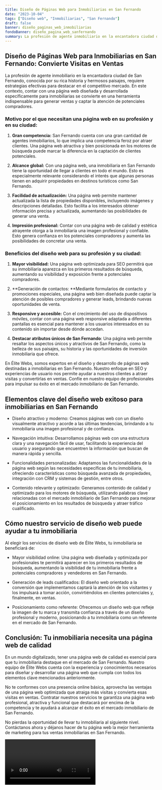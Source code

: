 ```yaml
---
title: Diseño de Páginas Web para Inmobiliarias en San Fernando
date: "2023-10-04"
tags: ["Diseño web", "Inmobiliarias", "San Fernando"]
draft: false
banner: diseño_paginas_web_inmobiliarias
fondoBanner: diseño_pagina_web_sanfernando
summary: La profesión de agente inmobiliario en la encantadora ciudad de San Fernando, conocida por su rica historia y hermosos paisajes, requiere estrategias efectivas para destacar en el competitivo mercado. En este contexto, contar con una página web diseñada y desarrollada específicamente para inmobiliarias se convierte en una herramienta indispensable para generar ventas y captar la atención de potenciales compradores.
---
```



## Diseño de Páginas Web para Inmobiliarias en San Fernando: Convierte Visitas en Ventas

La profesión de agente inmobiliario en la encantadora ciudad de San Fernando, conocida por su rica historia y hermosos paisajes, requiere estrategias efectivas para destacar en el competitivo mercado. En este contexto, contar con una página web diseñada y desarrollada específicamente para inmobiliarias se convierte en una herramienta indispensable para generar ventas y captar la atención de potenciales compradores.

### Motivo por el que necesitan una página web en su profesión y en su ciudad:

1. **Gran competencia:** San Fernando cuenta con una gran cantidad de agentes inmobiliarios, lo que implica una competencia feroz por atraer clientes. Una página web atractiva y bien posicionada en los motores de búsqueda puede marcar la diferencia en la captación de clientes potenciales.

2. **Alcance global:** Con una página web, una inmobiliaria en San Fernando tiene la oportunidad de llegar a clientes en todo el mundo. Esto es especialmente relevante considerando el interés que algunas personas tienen en adquirir propiedades en destinos turísticos como San Fernando.

3. **Facilidad de actualización:** Una página web permite mantener actualizada la lista de propiedades disponibles, incluyendo imágenes y descripciones detalladas. Esto facilita a los interesados obtener información precisa y actualizada, aumentando las posibilidades de generar una venta.

4. **Impresión profesional:** Contar con una página web de calidad y estética atrayente otorga a la inmobiliaria una imagen profesional y confiable. Esto genera confianza en los potenciales compradores y aumenta las posibilidades de concretar una venta.

### Beneficios del diseño web para su profesión y su ciudad:

1. **Mayor visibilidad:** Una página web optimizada para SEO permitirá que su inmobiliaria aparezca en los primeros resultados de búsqueda, aumentando su visibilidad y exposición frente a potenciales compradores.

2. **Generación de contactos: **Mediante formularios de contacto y promociones especiales, una página web bien diseñada puede captar la atención de posibles compradores y generar leads, brindando nuevas oportunidades de venta.

3. **Responsive y accesible:** Con el crecimiento del uso de dispositivos móviles, contar con una página web responsive adaptada a diferentes pantallas es esencial para mantener a los usuarios interesados en su contenido sin importar desde dónde accedan.

4. **Destacar atributos únicos de San Fernando**: Una página web permite resaltar los aspectos únicos y atractivos de San Fernando, como la belleza de sus paisajes, su historia y las oportunidades de inversión inmobiliaria que ofrece.

En Élite Webs, somos expertos en el diseño y desarrollo de páginas web destinadas a inmobiliarias en San Fernando. Nuestro enfoque en SEO y experiencias de usuario nos permite ayudar a nuestros clientes a atraer visitas y convertirlas en ventas. Confíe en nuestro equipo de profesionales para impulsar su éxito en el mercado inmobiliario de San Fernando.

<GifSeo />

<Cta />

## Elementos clave del diseño web exitoso para inmobiliarias en San Fernando

- Diseño atractivo y moderno: Creamos páginas web con un diseño visualmente atractivo y acorde a las últimas tendencias, brindando a tu inmobiliaria una imagen profesional y de confianza.

- Navegación intuitiva: Desarrollamos páginas web con una estructura clara y una navegación fácil de usar, facilitando la experiencia del usuario y asegurando que encuentren la información que buscan de manera rápida y sencilla.

- Funcionalidades personalizadas: Adaptamos las funcionalidades de la página web según las necesidades específicas de tu inmobiliaria, ofreciendo características como búsqueda avanzada de propiedades, integración con CRM y sistemas de gestión, entre otros.

- Contenido relevante y optimizado: Generamos contenido de calidad y optimizado para los motores de búsqueda, utilizando palabras clave relacionadas con el mercado inmobiliario de San Fernando para mejorar el posicionamiento en los resultados de búsqueda y atraer tráfico cualificado.

## Cómo nuestro servicio de diseño web puede ayudar a tu inmobiliaria

Al elegir los servicios de diseño web de Élite Webs, tu inmobiliaria se beneficiará de:

- Mayor visibilidad online: Una página web diseñada y optimizada por profesionales te permitirá aparecer en los primeros resultados de búsqueda, aumentando la visibilidad de tu inmobiliaria frente a potenciales compradores y vendedores en San Fernando.

- Generación de leads cualificados: El diseño web orientado a la conversión que implementamos captará la atención de los visitantes y los impulsará a tomar acción, convirtiéndolos en clientes potenciales y, finalmente, en ventas.

- Posicionamiento como referente: Ofrecemos un diseño web que refleje la imagen de tu marca y transmita confianza a través de un diseño profesional y moderno, posicionando a tu inmobiliaria como un referente en el mercado de San Fernando.

## Conclusión: Tu inmobiliaria necesita una página web de calidad

En un mundo digitalizado, tener una página web de calidad es esencial para que tu inmobiliaria destaque en el mercado de San Fernando. Nuestro equipo de Élite Webs cuenta con la experiencia y conocimientos necesarios para diseñar y desarrollar una página web que cumpla con todos los elementos clave mencionados anteriormente.

No te conformes con una presencia online básica, aprovecha las ventajas de una página web optimizada que atraiga más visitas y convierta esas visitas en ventas. Contratar nuestros servicios te garantiza una página web profesional, atractiva y funcional que destacará por encima de la competencia y te ayudará a alcanzar el éxito en el mercado inmobiliario de San Fernando.

No pierdas la oportunidad de llevar tu inmobiliaria al siguiente nivel. Contáctanos ahora y déjanos hacer de tu página web la mejor herramienta de marketing para tus ventas inmobiliarias en San Fernando.

<Video />

<CtaBot job="Inmobiliarias" city="San Fernando" />

<Gmaps query="San Fernando+españa+maps" />
